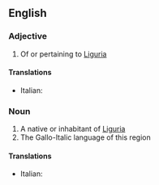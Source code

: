 ==English==

===Adjective===
{{en-adj}}

# Of or pertaining to [[Liguria]]

====Translations====
{{trans-top|Of or pertaining to Liguria}}
* Italian: {{t+|it|ligure}}
{{trans-mid}}
{{trans-bottom}}

===Noun===
{{en-noun}}

# A native or inhabitant of [[Liguria]]
# The Gallo-Italic language of this region

====Translations====
{{trans-top}}
* Italian: {{t+|it|ligure|m|f}}
{{trans-mid}}
{{trans-bottom}}
